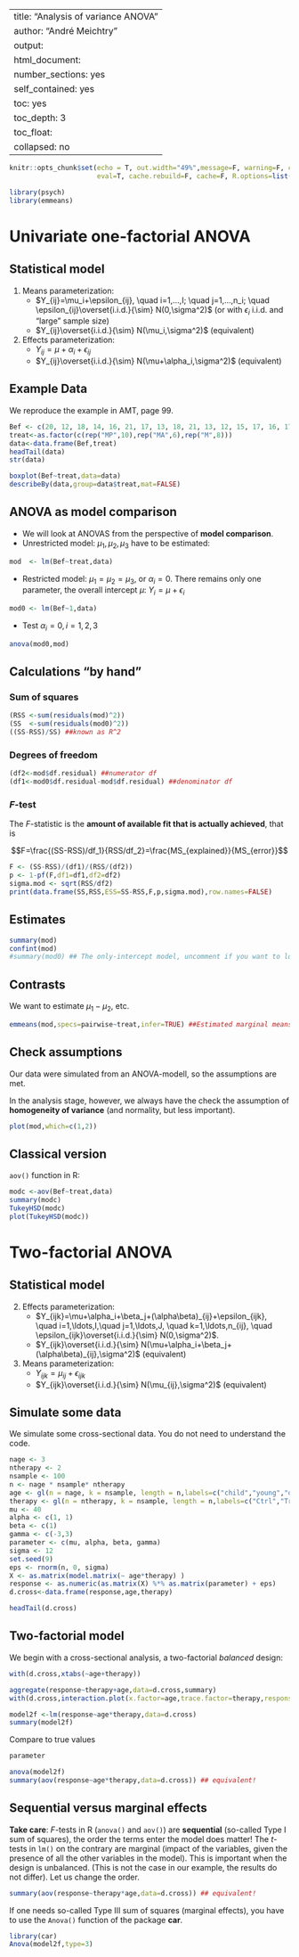 
---
title: "Analysis of variance ANOVA"
author: "André Meichtry"
output:
  html_document:
    number_sections: yes 
    self_contained: yes
    toc: yes
    toc_depth: 3
    toc_float:
      collapsed: no
---


```r
knitr::opts_chunk$set(echo = T, out.width="49%",message=F, warning=F, comment=NA,
                      eval=T, cache.rebuild=F, cache=F, R.options=list(digits=5,show.signif.stars=FALSE),dev.args=list(bg = 'transparent'))
```


```r
library(psych)
library(emmeans)
```


# Univariate one-factorial ANOVA

## Statistical model

1. Means parameterization: 
	+ $Y_{ij}=\mu_i+\epsilon_{ij},  \quad i=1,...,I;  \quad j=1,...,n_i;
      \quad \epsilon_{ij}\overset{i.i.d.}{\sim} N(0,\sigma^2)$ (or with $\epsilon_i$  i.i.d. and “large” sample size) 
    + $Y_{ij}\overset{i.i.d.}{\sim} N(\mu_i,\sigma^2)$ (equivalent)
2. Effects parameterization: 
	+ $Y_{ij}=\mu+\alpha_i+\epsilon_{ij}$
	+ $Y_{ij}\overset{i.i.d.}{\sim} N(\mu+\alpha_i,\sigma^2)$ (equivalent)



## Example Data

We reproduce the example in AMT, page 99. 


```r
Bef <- c(20, 12, 18, 14, 16, 21, 17, 13, 18, 21, 13, 12, 15, 17, 16, 17,  9, 10, 15,  8,  8, 11, 13, 14)
treat<-as.factor(c(rep("MP",10),rep("MA",6),rep("M",8)))
data<-data.frame(Bef,treat)
headTail(data)
str(data)
```

```r
boxplot(Bef~treat,data=data)
describeBy(data,group=data$treat,mat=FALSE)
```


## ANOVA as model comparison

* We will look at ANOVAS from the perspective of **model comparison**. 
* Unrestricted model: $\mu_1,\mu_2,\mu_3$ have to be estimated:

```r
mod  <- lm(Bef~treat,data) 
```

* Restricted model: $\mu_1=\mu_2=\mu_3$, or $\alpha_i=0$. There remains only one
 parameter, the overall intercept $\mu$: $Y_{i}=\mu+\epsilon_{i}$

```r
mod0 <- lm(Bef~1,data)
```
* Test $\alpha_i=0,i=1,2,3$

```r
anova(mod0,mod)
```


## Calculations "by hand"

### Sum of squares

```r
(RSS <-sum(residuals(mod)^2))
(SS  <-sum(residuals(mod0)^2))
((SS-RSS)/SS) ##known as R^2
```

### Degrees of freedom
```r
(df2<-mod$df.residual) ##numerator df
(df1<-mod0$df.residual-mod$df.residual) ##denominator df
```

### $F$-test
The $F$-statistic is the **amount of available fit that is actually achieved**, that is

$$F=\frac{(SS-RSS)/df_1}{RSS/df_2}=\frac{MS_{explained}}{MS_{error}}$$



```r
F <- (SS-RSS)/(df1)/(RSS/(df2))
p <- 1-pf(F,df1=df1,df2=df2)
sigma.mod <- sqrt(RSS/df2)
print(data.frame(SS,RSS,ESS=SS-RSS,F,p,sigma.mod),row.names=FALSE)
```


## Estimates

```r
summary(mod)
confint(mod)
#summary(mod0) ## The only-intercept model, uncomment if you want to look at it.
```

## Contrasts

We want to estimate $\mu_1-\mu_2$, etc.

```r
emmeans(mod,specs=pairwise~treat,infer=TRUE) ##Estimated marginal means
```


## Check assumptions
Our data were simulated from an ANOVA-modell, so the assumptions are met.

In the analysis stage, however, we always have the check the assumption of
**homogeneity of variance** (and normality, but less important).

```r
plot(mod,which=c(1,2))
```


## Classical version

`aov()` function in R:

```r
modc <-aov(Bef~treat,data)
summary(modc)
TukeyHSD(modc)
plot(TukeyHSD(modc))
```



# Two-factorial ANOVA



## Statistical model

 
2. Effects parameterization: 
	+ $Y_{ijk}=\mu+\alpha_i+\beta_j+(\alpha\beta)_{ij}+\epsilon_{ijk}, \quad
i=1,\ldots,I,\quad j=1,\ldots,J, \quad k=1,\ldots,n_{ij}, \quad
\epsilon_{ijk}\overset{i.i.d.}{\sim} N(0,\sigma^2)$.
	+ $Y_{ijk}\overset{i.i.d.}{\sim} N(\mu+\alpha_i+\beta_j+(\alpha\beta)_{ij},\sigma^2)$ (equivalent)

2. Means parameterization: 
	+ $Y_{ijk}=\mu_{ij}+\epsilon_{ijk}$
    + $Y_{ijk}\overset{i.i.d.}{\sim} N(\mu_{ij},\sigma^2)$ (equivalent)


## Simulate some data

We simulate some cross-sectional data. You do not need to understand
the code.

```r
nage <- 3
ntherapy <- 2
nsample <- 100
n <- nage * nsample* ntherapy
age <- gl(n = nage, k = nsample, length = n,labels=c("child","young","old"))
therapy <- gl(n = ntherapy, k = nsample, length = n,labels=c("Ctrl","Trt"))
mu <- 40
alpha <- c(1, 1) 
beta <- c(1)
gamma <- c(-3,3)
parameter <- c(mu, alpha, beta, gamma)
sigma <- 12
set.seed(9)
eps <- rnorm(n, 0, sigma)
X <- as.matrix(model.matrix(~ age*therapy) ) 
response <- as.numeric(as.matrix(X) %*% as.matrix(parameter) + eps)
d.cross<-data.frame(response,age,therapy)
```

```r
headTail(d.cross)
```

## Two-factorial model 

We begin with a cross-sectional analysis, a two-factorial *balanced*
design:

```r
with(d.cross,xtabs(~age+therapy))
```
```r
aggregate(response~therapy+age,data=d.cross,summary)
with(d.cross,interaction.plot(x.factor=age,trace.factor=therapy,response=response,trace.label="treatment",xlab="age group",ylab="mean of response"))
```


```r
model2f <-lm(response~age*therapy,data=d.cross)
summary(model2f)
```
Compare to true values

```r
parameter
```

```r
anova(model2f)
summary(aov(response~age*therapy,data=d.cross)) ## equivalent!
```

## Sequential versus marginal effects
**Take care**: $F$-tests in R (`anova()` and `aov()`) are
**sequential** (so-called Type I sum of squares), the order the terms enter
the model does matter! The $t$-tests in `lm()` on the contrary are marginal (impact of the
variables, given the presence of all the other variables in the
model). This is important when the design is unbalanced. (This is not the case
in our example, the results do not differ). Let us change the order.

```r
summary(aov(response~therapy*age,data=d.cross)) ## equivalent!
```
If one needs so-called Type III sum of squares (marginal effects), you
have to use the `Anova()` function of the package **car**. 

```r
library(car)
Anova(model2f,type=3)
```
